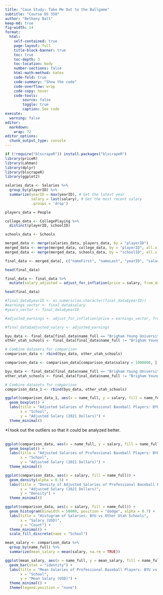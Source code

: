 ```yaml
---
title: "Case Study: Take Me Out to the Ballgame"
subtitle: "Course DS 350"
author: "Bethany Ball"
keep-md: true
fig-width: 14
format:
  html:
    self-contained: true
    page-layout: full
    title-block-banner: true
    toc: true
    toc-depth: 3
    toc-location: body
    number-sections: false
    html-math-method: katex
    code-fold: true
    code-summary: "Show the code"
    code-overflow: wrap
    code-copy: hover
    code-tools:
        source: false
        toggle: true
        caption: See code
execute: 
  warning: false
editor: 
  markdown: 
    wrap: 72
editor_options: 
  chunk_output_type: console
---
```


```r
if (!require("blscrapeR")) install.packages("blscrapeR")
library(priceR)
library(Lahman)
library(dplyr)
library(blscrapeR)
library(ggplot2)
```


```r
salaries_data <- Salaries %>%
  group_by(playerID) %>%
  summarize(yearID = max(yearID), # Get the latest year
            salary = last(salary), # Get the most recent salary
            .groups = 'drop')

players_data = People

college_data <- CollegePlaying %>%
  distinct(playerID, schoolID) 

schools_data <- Schools

merged_data <- merge(salaries_data, players_data, by = "playerID")
merged_data <- merge(merged_data, college_data, by = "playerID", all.x = TRUE) # Use all.x to keep all salaries
merged_data <- merge(merged_data, schools_data, by = "schoolID", all.x = TRUE) # Merge with Schools data

final_data <- merged_data[, c("nameFirst", "nameLast", "yearID", "salary", "schoolID", "name_full", "state")]

head(final_data)
```

```r

final_data <- final_data %>%
  mutate(salary_adjusted = adjust_for_inflation(price = salary, from_date = yearID, country = "US", to_date = 2021))

head(final_data)


```


```r

#final_data$yearID <- as.numeric(as.character(final_data$yearID))
#earnings_vector <- final_data$salary
#years_vector <- final_data$yearID

#adjusted_earnings <- adjust_for_inflation(price = earnings_vector, from_date = years_vector, country = "US", to_date = 2021)

#final_data$adjusted_salary <- adjusted_earnings
```


```r
byu_data <- final_data[final_data$name_full == "Brigham Young University", ] 
other_utah_schools <- final_data[final_data$name_full != "Brigham Young University" & final_data$name_full != "College of Eastern Utah" & final_data$state == "UT", ]

# Combine datasets for comparison
comparison_data <- rbind(byu_data, other_utah_schools)

comparison_data <- comparison_data[comparison_data$salary < 1000000, ] 
```

```r
byu_data <- final_data[final_data$name_full == "Brigham Young University", ] 
other_utah_schools <- final_data[final_data$name_full != "Brigham Young University" & final_data$state == "UT", ]

# Combine datasets for comparison
comparison_data_1 <- rbind(byu_data, other_utah_schools)
```

```r

ggplot(comparison_data_1, aes(x = name_full, y = salary, fill = name_full)) +
  geom_boxplot() +
  labs(title = "Adjusted Salaries of Professional Baseball Players: BYU vs Other Utah Schools",
       x = "School",
       y = "Adjusted Salary (2021 Dollars)") +
  theme_minimal()
```
*I took out the outliers so that it could be analyzed better.
<br><br>

```r
ggplot(comparison_data, aes(x = name_full, y = salary, fill = name_full)) +
  geom_boxplot() +
  labs(title = "Adjusted Salaries of Professional Baseball Players: BYU vs Other Utah Schools",
       x = "School",
       y = "Adjusted Salary (2021 Dollars)") +
  theme_minimal()
```


```r
ggplot(comparison_data, aes(x = salary, fill = name_full)) +
  geom_density(alpha = 0.5) +
  labs(title = "Density of Adjusted Salaries of Professional Baseball Players: BYU vs Other Utah Schools",
       x = "Adjusted Salary (2021 Dollars)",
       y = "Density") +
  theme_minimal()

```

```r
ggplot(comparison_data, aes(x = salary, fill = name_full)) +
  geom_histogram(binwidth = 50000, position = "dodge", alpha = 0.7) +
  labs(title = "Histogram of Salaries: BYU vs Other Utah Schools",
       x = "Salary (USD)",
       y = "Count") +
  theme_minimal() +
  scale_fill_discrete(name = "School")

```

```r
mean_salary <- comparison_data %>%
  group_by(name_full) %>%
  summarize(mean_salary = mean(salary, na.rm = TRUE))

ggplot(mean_salary, aes(x = name_full, y = mean_salary, fill = name_full)) +
  geom_bar(stat = "identity") +
  labs(title = "Mean Salaries of Professional Baseball Players: BYU vs Other Utah Schools",
       x = "School",
       y = "Mean Salary (USD)") +
  theme_minimal() +
  theme(legend.position = "none")

```










